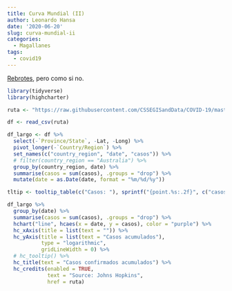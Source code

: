 ```yaml
---
title: Curva Mundial (II)
author: Leonardo Hansa
date: '2020-06-20'
slug: curva-mundial-ii
categories:
  - Magallanes
tags:
  - covid19
---
```


[Rebrotes,](https://www.eldiario.es/internacional/registra-rebrotes-coronavirus-Europa-turismo_0_1039047160.html) pero como si no.

```r
library(tidyverse)
library(highcharter)

ruta <- "https://raw.githubusercontent.com/CSSEGISandData/COVID-19/master/csse_covid_19_data/csse_covid_19_time_series/time_series_covid19_confirmed_global.csv"

df <- read_csv(ruta)

df_largo <- df %>% 
  select(-`Province/State`, -Lat, -Long) %>% 
  pivot_longer(-`Country/Region`) %>% 
  set_names(c("country_region", "date", "casos")) %>% 
  # filter(country_region == "Australia") %>% 
  group_by(country_region, date) %>% 
  summarise(casos = sum(casos), .groups = "drop") %>% 
  mutate(date = as.Date(date, format = "%m/%d/%y"))

tltip <- tooltip_table(c("Casos: "), sprintf("{point.%s:.2f}", c("casos")))

df_largo %>% 
  group_by(date) %>% 
  summarise(casos = sum(casos), .groups = "drop") %>% 
  hchart("line", hcaes(x = date, y = casos), color = "purple") %>% 
  hc_xAxis(title = list(text = "")) %>% 
  hc_yAxis(title = list(text = "Casos acumulados"), 
           type = "logarithmic", 
           gridLineWidth = 0) %>% 
  # hc_tooltip() %>% 
  hc_title(text = "Casos confirmados acumulados") %>% 
  hc_credits(enabled = TRUE,
             text = "Source: Johns Hopkins",
             href = ruta)
```

